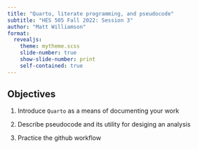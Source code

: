 ```yaml
---
title: "Quarto, literate programming, and pseudocode"
subtitle: "HES 505 Fall 2022: Session 3"
author: "Matt Williamson"
format: 
  revealjs:
    theme: mytheme.scss
    slide-number: true
    show-slide-number: print
    self-contained: true  
---
```

## Objectives

1. Introduce `Quarto` as a means of documenting your work

2. Describe pseudocode and its utility for desiging an analysis

3. Practice the github workflow